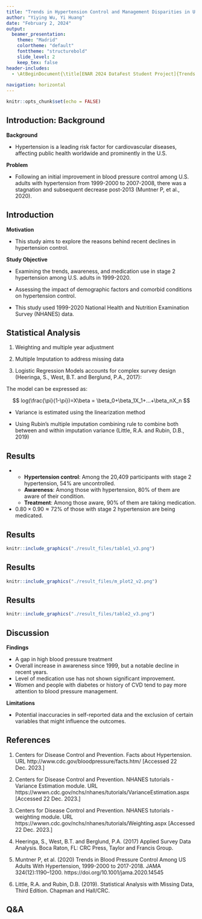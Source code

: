 ```yaml
---
title: "Trends in Hypertension Control and Management Disparities in U.S. Adults: A NHANES Analysis from 1999-2020"
author: "Yiying Wu, Yi Huang"
date: "February 2, 2024"
output:
  beamer_presentation:
    theme: "Madrid"
    colortheme: "default"
    fonttheme: "structurebold"
    slide_level: 2
    keep_tex: false
header-includes:
  - \AtBeginDocument{\title[ENAR 2024 DataFest Student Project]{Trends in Hypertension Control and Management Disparities in U.S. Adults:\ A NHANES Analysis from 1999-2020}}
  
navigation: horizontal
---
```


```r
knitr::opts_chunk$set(echo = FALSE)
```

## Introduction: Background


**Background**

- Hypertension is a leading risk factor for cardiovascular diseases, affecting public health worldwide and prominently in the U.S. 

**Problem**

- Following an initial improvement in blood pressure control among U.S. adults with hypertension from 1999-2000 to 2007-2008, there was a stagnation and subsequent decrease post-2013 (Muntner P, et al., 2020).

## Introduction

**Motivation** 

- This study aims to explore the reasons behind recent declines in hypertension control.

**Study Objective**

- Examining the trends, awareness, and medication use in stage 2 hypertension among U.S. adults in 1999-2020.

- Assessing the impact of demographic factors and comorbid conditions on hypertension control.

- This study used 1999-2020 National Health and Nutrition Examination Survey (NHANES) data.

<!-- ## -->

<!-- `r kableExtra::text_spec("Methodology", color = "gray", bold = TRUE, font_size = 18)` -->

## Statistical Analysis

1. Weighting and multiple year adjustment

2. Multiple Imputation to address missing data 

3. Logistic Regression Models accounts for complex survey design (Heeringa, S., West, B.T. and Berglund, P.A., 2017):

The model can be expressed as:

$$
log(\frac{\pi}{1-\pi})=X\beta = \beta_0+\beta_1X_1+...+\beta_nX_n
$$

- Variance is estimated using the linearization method

- Using Rubin's multiple imputation combining rule to combine both between and within imputation variance (Little, R.A. and Rubin, D.B., 2019)

<!-- ## -->

<!-- `r kableExtra::text_spec("Results", color = "gray", bold = TRUE, font_size = 18)` -->

## Results
- \textcolor{red}{Gap in high blood pressure treatment!}
  - **Hypertension control**: Among the 20,409 participants with stage 2 hypertension, 54% are uncontrolled.
  - **Awareness**: Among those with hypertension, 80% of them are aware of their condition.
  - **Treatment**: Among those aware, 90% of them are taking medication.
- $0.80\times 0.90\approx 72\%$ of those with stage 2 hypertension are being medicated.

## Results

```r
knitr::include_graphics("./result_files/table1_v3.png")
```

## Results

```r
knitr::include_graphics("./result_files/m_plot2_v2.png")
```


## Results

```r
knitr::include_graphics("./result_files/table2_v3.png")
```

<!-- ## -->

<!-- `r kableExtra::text_spec("Discussion", color = "gray", bold = TRUE, font_size = 18)` -->

## Discussion
**Findings**

- A gap in high blood pressure treatment
- Overall increase in awareness since 1999, but a notable decline in recent years.
- Level of medication use has not shown significant improvement. 
- Women and people with diabetes or history of CVD tend to pay more attention to blood pressure management.

**Limitations**

- Potential inaccuracies in self-reported data and the exclusion of certain variables that might influence the outcomes.

## References

\scriptsize
1. Centers for Disease Control and Prevention. Facts about Hypertension. 
URL http://www.cdc.gov/bloodpressure/facts.htm/ [Accessed 22 Dec. 2023.]

2. Centers for Disease Control and Prevention. NHANES tutorials - Variance Estimation module. 
URL https://wwwn.cdc.gov/nchs/nhanes/tutorials/VarianceEstimation.aspx [Accessed 22 Dec. 2023.]

3. Centers for Disease Control and Prevention. NHANES tutorials - weighting module. 
URL https://wwwn.cdc.gov/nchs/nhanes/tutorials/Weighting.aspx [Accessed 22 Dec. 2023.]

4. Heeringa, S., West, B.T. and Berglund, P.A. (2017) Applied Survey Data Analysis. Boca Raton, FL: CRC Press, Taylor and Francis Group. 

5. Muntner P, et al. (2020) Trends in Blood Pressure Control Among US Adults With Hypertension, 1999-2000 to 2017-2018. JAMA 324(12):1190–1200. https://doi.org/10.1001/jama.2020.14545

6. Little, R.A. and Rubin, D.B. (2019). Statistical Analysis with Missing Data, Third Edition. Chapman and Hall/CRC.

## Q&A

\begin{center}
\Huge Thank you!
\end{center}
\
\begin{center}

\normalsize We would like to express our gratitude to ENAR DataFest for giving us this opportunity!

\normalsize For more information, feel free to email us at 

\normalsize Yiying Wu, email: yw3996@cumc.columbia.edu

\normalsize Yi Huang, email: yh3554@cumc.columbia.edu
\end{center}
